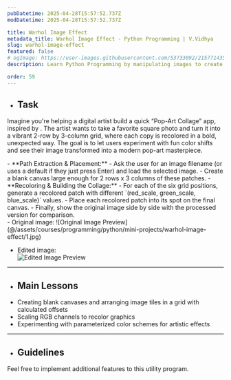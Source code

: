 ```yaml
---
pubDatetime: 2025-04-28T15:57:52.737Z
modDatetime: 2025-04-28T15:57:52.737Z

title: Warhol Image Effect
metadata_title: Warhol Image Effect - Python Programming | V.Vidhya
slug: warhol-image-effect
featured: false
# ogImage: https://user-images.githubusercontent.com/53733092/215771435-25408246-2309-4f8b-a781-1f3d93bdf0ec.png
description: Learn Python Programming by manipulating images to create an Andy Warhol style effects.

order: 59
---
```



- ## Task

Imagine you're helping a digital artist build a quick “Pop-Art Collage” app, inspired by <LinkMd href="https://www.theartist.me/art-inspiration/famous-andy-warhol-paintings/" title="Andy Warhol's famous style" />. 
The artist wants to take a favorite square photo and turn it into a vibrant 2-row by 3-column grid, where each copy is recolored in a bold, unexpected way. 
The goal is to let users experiment with fun color shifts and see their image transformed into a modern pop-art masterpiece.

<CollapsibleSection title="Instructions">
- **Path Extraction & Placement:**
    - Ask the user for an image filename (or uses a default if they just press Enter) and load the selected image.
    - Create a blank canvas large enough for 2 rows x 3 columns of these patches.
- **Recoloring & Building the Collage:**
    - For each of the six grid positions, generate a recolored patch with different `(red_scale, green_scale, blue_scale)` values.
    - Place each recolored patch into its spot on the final canvas.
- Finally, show the original image side by side with the processed version for comparison.
</CollapsibleSection>

<div class="w-full my-2"></div>

<CollapsibleSection title="Expected Output">
- Original image:
    ![Original Image Preview](@/assets/courses/programming/python/mini-projects/warhol-image-effect/1.jpg)

- Edited image:  
    ![Edited Image Preview](@/assets/courses/programming/python/mini-projects/warhol-image-effect/2.jpg)
</CollapsibleSection>

---

- ## Main Lessons

<ul class="list-[circle]">
    <li>Creating blank canvases and arranging image tiles in a grid with calculated offsets</li>
    <li>Scaling RGB channels to recolor graphics</li>
    <li>Experimenting with parameterized color schemes for artistic effects</li>
</ul>

---

- ## Guidelines

Feel free to implement additional features to this utility program.
